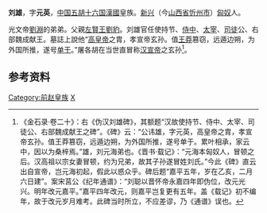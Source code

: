'''刘雄'''，字'''元英'''，[[中国|中国]][[五胡十六国|五胡十六国]][[汉赵|漢國]]皇族。[[新兴郡_(建安)|新兴]]（今[[山西省|山西省]][[忻州市|忻州市]]）[[匈奴|匈奴]]人。

光文帝[[劉淵|劉淵]]的弟弟。父親[[左賢王|左賢王]][[劉豹_(匈奴)|劉豹]]。刘雄官任使持节、[[侍中|侍中]]、[[太宰|太宰]]、[[司徒|司徒]]公、右部魏成献王。墓誌上說他“[[刘邦|高皇帝]]之胄，孝宣帝玄孙。值[[王莽|王莽]]篡窃，远遁边朔，为外国所推，遂号[[单于|单于]]。”屠各胡在当世直冒称[[汉宣帝|汉宣帝]]之玄孙<ref>《金石录·卷二十》：右《伪汉刘雄碑》，其额题“汉故使持节、侍中、太宰、司徒公、右部魏成献王之碑”。《碑》云：“公讳雄，字元英，高皇帝之胄，孝宣帝玄孙。值王莽篡窃，远遁边朔，为外国所推，遂号单于。累叶相承，家云中，因以为桑梓焉。”雄，刘元海弟也。《晋书·载记》：“元海本匈奴人，冒顿之后。汉高祖以宗女妻冒顿，约为兄弟，故其子孙遂冒姓刘氏。”今此《碑》直云出自宣帝，岂元海初起，假此以惑众乎。碑后题“嘉平五年，岁在乙亥，二月六日建”。案宋莒公《纪年通谱》：“刘聪以晋怀帝永嘉四年即伪位，改元光兴。明年改元嘉平。”嘉平四年改元，则嘉平岂复更有五年。盖《载记》初不编年，故于改元岁月难考。此碑当时所立，不应差谬，乃《通谱》误也。</ref>。

==参考资料==
{{reflist}}

{{DEFAULTSORT:Liu xiong}}
[[Category:前赵皇族|Category:前赵皇族]]
[[Category:劉姓|X]]
{{中國人物小作品}}